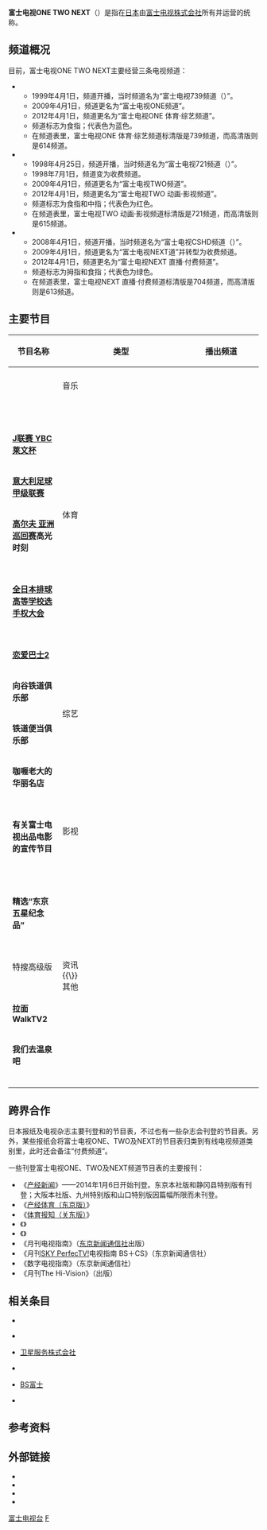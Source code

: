 {{NoteTA
|G1 = JP Show
|G2 = Communication
}}

{{Expand Japanese|フジテレビワンツーネクスト|time=2021-03-10T06:59:06+00:00}}

'''富士电视ONE TWO NEXT'''（{{Lang-ja|フジテレビONE TWO NEXT}}）是指在[[日本|日本]]由[[富士電視台|富士电视株式会社]]所有并运营的{{Link-ja|专业电视频道|専門チャンネル}}统称。

== 频道概况 ==
目前，富士电视ONE TWO NEXT主要经营三条电视频道：
* {{Link-ja|富士电视ONE|フジテレビONE|富士电视ONE 体育·综艺频道}}
** 1999年4月1日，频道开播，当时频道名为“富士电视739频道（{{lang|ja|フジテレビ739}}）”。
** 2009年4月1日，频道更名为“富士电视ONE频道”。
** 2012年4月1日，频道更名为“富士电视ONE 体育·综艺频道”。
** 频道标志为食指；代表色为蓝色。
** 在{{Link-ja|SKY PerfecTV! 付费服务|スカパー!プレミアムサービス}}频道表里，富士电视ONE 体育·综艺频道标清版是739频道，而高清版则是614频道。
* {{Link-ja|富士电视TWO|フジテレビTWO|富士电视TWO 动画·影视频道}}
** 1998年4月25日，频道开播，当时频道名为“富士电视721频道（{{lang|ja|フジテレビ721}}）”。
** 1998年7月1日，频道变为收费频道。
** 2009年4月1日，频道更名为“富士电视TWO频道”。
** 2012年4月1日，频道更名为“富士电视TWO 动画·影视频道”。
** 频道标志为食指和中指；代表色为红色。
** 在{{Link-ja|SKY PerfecTV! 付费服务|スカパー!プレミアムサービス}}频道表里，富士电视TWO 动画·影视频道标清版是721频道，而高清版则是615频道。
* {{Link-ja|富士电视NEXT|フジテレビNEXT|富士电视NEXT 直播·付费频道}}
** 2008年4月1日，频道开播，当时频道名为“富士电视CSHD频道（{{lang|ja|フジテレビCSHD}}）”。
** 2009年4月1日，频道更名为“富士电视NEXT道”并转型为收费频道。
** 2012年4月1日，频道更名为“富士电视NEXT 直播·付费频道”。
** 频道标志为拇指和食指；代表色为绿色。
** 在{{Link-ja|SKY PerfecTV! 付费服务|スカパー!プレミアムサービス}}频道表里，富士电视NEXT 直播·付费频道标清版是704频道，而高清版则是613频道。

== 主要节目 ==
{| class="wikitable" style="width:90%; text-align:center;"
|-
! rowspan=2 width=20% | 节目名称
! rowspan=2 width=5%  | 类型
! colspan=3 | 播出频道
! rowspan=2  width=60% | 备注
|-
! width=5% | {{Link-ja|富士电视ONE|フジテレビONE|ONE}}
! width=5% | {{Link-ja|富士电视TWO|フジテレビTWO|TWO}}
! width=5% | {{Link-ja|富士电视NEXT|フジテレビNEXT|NEXT}}
|-
| align=left | '''{{lang|en|MUSIC SOUP}}'''
| 音乐
| {{yes}}
| {{yes}}
| {{yes}}
| align=left | 
|-
| align=left | '''{{Link-ja|F1大奖赛|F1グランプリ}}'''
| rowspan=7  | 体育
| {{no}}
| {{no}}
| {{yes|直播}}
| align=left | 
|-
| align=left | '''{{Link-ja|F1 Grand Prix News|F1GPニュース}}'''
| {{no}}
| {{no}}
| {{yes|直播}}
| align=left | 
|-
| align=left | '''[[日本聯賽盃|J联赛 YBC莱文杯]]'''
| {{yes}}
| {{yes}}
| {{yes}}
| align=left | {{small|2009年以{{Link-ja|富士电视ONE|フジテレビONE|ONE}}为核心；2010年－2011年以{{Link-ja|富士电视TWO|フジテレビTWO|TWO}}为核心；2012年到现在以{{Link-ja|富士电视NEXT|フジテレビNEXT|NEXT}}为核心。}}
|-
| align=left | '''[[意大利足球甲级联赛|意大利足球甲级联赛]]'''
| {{no}}
| {{yes|独家}}
| {{no}}
| align=left | 
|-
| align=left | '''[[亞洲巡迴賽_(高爾夫)|高尔夫 亚洲巡回赛]]高光时刻'''
| {{yes}}
| {{no}}
| {{yes}}
| align=left | 
|-
| align=left | '''{{Link-ja|E Sport!|いいすぽ!}}'''
| {{yes}}
| {{no}}
| {{no}}
| align=left | 
|-
| align=left | '''[[全日本排球高等学校选手权大会|全日本排球高等学校选手权大会]]'''
| {{yes}}
| {{yes}}
| {{yes}}
| align=left | 
|-
| align=left | '''{{Link-ja|游戏中心CX|ゲームセンターCX}}'''
| rowspan=5  | 综艺
| {{yes}}
| {{no}}
| {{yes|精华版}}
| align=left | 
|-
| align=left | '''[[戀愛巴士|恋爱巴士2]]'''
| {{yes|重播}}
| {{yes|首播}}
| {{no}}
| align=left | 
|-
| align=left | '''向谷铁道俱乐部'''
| {{yes|重播}}
| {{no}}
| {{yes|首播}}
| align=left | 
|-
| align=left | '''铁道便当俱乐部'''
| {{yes|重播}}
| {{yes|重播}}
| {{yes|首播}}
| align=left | {{small|《向谷铁道俱乐部》衍生节目。各频道播出的版本均有字幕。}}
|-
| align=left | '''咖喱老大的华丽名店'''
| {{yes|首播}}
| {{no}}
| {{yes|重播}}
| align=left | 
|-
| align=left | '''{{Link-ja|爱情这么奢侈的东西会降临到我身上吗？|恋なんて贅沢が私に落ちてくるのだろうか?}}'''
| rowspan=2  | 影视
| {{yes|重播}}
| {{yes|首播}}
| {{yes|重播}}
| align=left | 
|-
| align=left | '''有关富士电视出品电影的宣传节目'''
| {{yes}}
| {{yes}}
| {{yes}}
| align=left | {{small|电影首播时还会直播首映礼。首映礼也会在{{Link-ja|日本电影频道|日本映画専門チャンネル}}转播；与[[关西电视台|关西电视台]]合作的电影则也会在{{Link-ja|关西电视☆京都频道|関西テレビ☆京都チャンネル}}转播。}}
|-
| align=left | '''{{Link-ja|男欧巴桑|男おばさん|男欧巴桑＋（黄铜）}}'''
| rowspan=9  | 资讯<br />{{\}}<br />其他
| {{yes}}
| {{yes}}
| {{yes}}
| align=left | {{small|2012年4月起更名为《男欧巴桑L》在{{Link-ja|富士电视TWO|フジテレビTWO}}及{{Link-ja|富士电视NEXT|フジテレビNEXT|NEXT}}播出。}}
|-
| align=left | '''{{Link-ja|男欧巴桑|男おばさん|男欧巴桑×（十字）}}'''
| {{yes}}
| {{yes}}
| {{no}}
| align=left | 
|-
| align=left | '''{{Link-ja|岸朝子|岸朝子}}精选“东京五星纪念品”'''
| {{no}}
| {{no}}
| {{yes}}
| align=left | {{small|过去也曾在{{Link-ja|富士电视ONE|フジテレビONE}}和{{Link-ja|富士电视TWO|フジテレビTWO|TWO}}播出过。}}
|-
| align=left | '''{{Link-ja|美国铁人料理|アイアン・シェフ・アメリカ}}'''
| {{yes}}
| {{no}}
| {{yes}}
| align=left | {{small|《[[铁人料理|铁人料理]]》的美国版。}}
|-
| align=left | '''{{Link-ja|信息发布者 超值资讯！|情報プレゼンター とくダネ!|超值资讯！}}'''特搜高级版
| {{yes}}
| {{yes}}
| {{no}}
| align=left | 
|-
| align=left | '''{{Link-ja|拆解·揭秘|ばら・す}}'''
| {{yes}}
| {{no}}
| {{yes}}
| align=left | 
|-
| align=left | '''拉面WalkTV2'''
| {{yes}}
| {{yes}}
| {{no}}
| align=left | 
|-
| align=left | '''我们去温泉吧'''
| {{yes}}
| {{no}}
| {{yes}}
| align=left | 
|-
| align=left | '''{{Link-en|真实鬼话俱乐部|実話怪談倶楽部}}'''
| {{yes}}
| {{yes}}
| {{yes}}
| align=left | 
|}

== 跨界合作 ==
日本报纸及电视杂志主要刊登{{Link-ja|富士电视ONE|フジテレビONE}}和{{Link-ja|富士电视TWO|フジテレビTWO}}的节目表，不过也有一些杂志会刊登{{Link-ja|富士电视NEXT|フジテレビNEXT}}的节目表。另外，某些报纸会将富士电视ONE、TWO及NEXT的节目表归类到有线电视频道类别里，此时还会备注“付费频道”。

一些刊登富士电视ONE、TWO及NEXT频道节目表的主要报刊：
* 《[[产经新闻|产经新闻]]》——2014年1月6日开始刊登。东京本社版和静冈县特别版有刊登；大阪本社版、九州特别版和山口特别版因篇幅所限而未刊登。
* 《[[產經體育|产经体育（东京版）]]》
* 《[[體育報知|体育报知（关东版）]]》
* 《{{Link-ja|北国新闻|北國新聞}}》
* 《{{Link-ja|富山新闻|富山新聞}}》
* 《月刊{{Link-ja|SKY PerfecTV! Premium Service|スカパー!プレミアムサービス}}电视指南》（[[东京新闻通信社|东京新闻通信社]]出版）
* 《月刊[[SKY_PerfecTV!|SKY PerfecTV!]]电视指南 BS＋CS》（东京新闻通信社）
* 《数字电视指南》（东京新闻通信社）
* 《月刊The Hi-Vision》（{{Link-ja|角川杂志|角川マガジンズ}}出版）

== 相关条目 ==
* {{Link-ja|SKY PerfecTV! 频道列表|スカパー! チャンネル一覧}}

* {{Link-ja|富士电视台节目列表|フジテレビ番組一覧}}

* [[卫星服务株式会社|卫星服务株式会社]]

* {{Link-ja|迪诺斯株式会社|ディノス}}

* [[BS富士|BS富士]]

* {{Link-ja|关西电视☆京都频道|関西テレビ☆京都チャンネル}}

== 参考资料 ==
{{ReflistH}}
{{Reflist|2}}
{{ReflistF}}

== 外部链接 ==
{{Portal|日本|电视}}

* {{Official website|https://otn.fujitv.co.jp/}}{{ja}}
* {{Twitter|fujitv_nexco|富士电视ONE TWO NEXT}}
* {{Facebook|fujitvcs|富士电视ONE TWO NEXT}}
* {{YouTube|channel=UCcDVIC-E06oV948PvmSvXqA|富士电视ONE TWO NEXT}}

{{FNN·FNS}}
{{富士電視台}}

[[Category:富士电视台|]]
[[Category:日本卫星电视频道|F]]